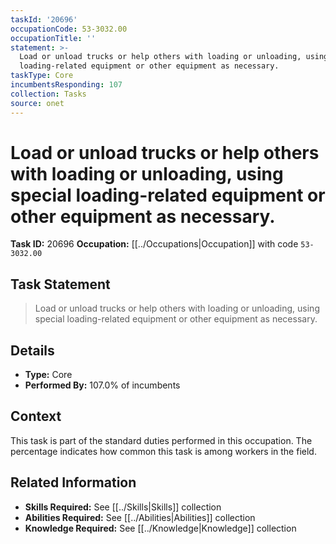 ```yaml
---
taskId: '20696'
occupationCode: 53-3032.00
occupationTitle: ''
statement: >-
  Load or unload trucks or help others with loading or unloading, using special
  loading-related equipment or other equipment as necessary.
taskType: Core
incumbentsResponding: 107
collection: Tasks
source: onet
---
```

# Load or unload trucks or help others with loading or unloading, using special loading-related equipment or other equipment as necessary.

**Task ID:** 20696
**Occupation:** [[../Occupations|Occupation]] with code `53-3032.00`

## Task Statement

> Load or unload trucks or help others with loading or unloading, using special loading-related equipment or other equipment as necessary.

## Details

- **Type:** Core
- **Performed By:** 107.0% of incumbents

## Context

This task is part of the standard duties performed in this occupation. The percentage indicates how common this task is among workers in the field.

## Related Information

- **Skills Required:** See [[../Skills|Skills]] collection
- **Abilities Required:** See [[../Abilities|Abilities]] collection
- **Knowledge Required:** See [[../Knowledge|Knowledge]] collection
